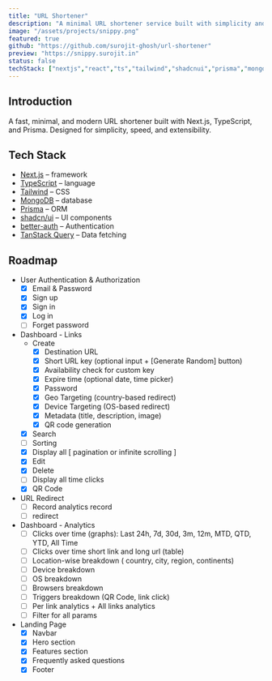 ```yaml
---
title: "URL Shortener"
description: "A minimal URL shortener service built with simplicity and efficiency in mind."
image: "/assets/projects/snippy.png"
featured: true
github: "https://github.com/surojit-ghosh/url-shortener"
preview: "https://snippy.surojit.in"
status: false
techStack: ["nextjs","react","ts","tailwind","shadcnui","prisma","mongo"]
---
```

## Introduction

A fast, minimal, and modern URL shortener built with Next.js, TypeScript, and Prisma. Designed for simplicity, speed, and extensibility.

## Tech Stack

- [Next.js](https://nextjs.org/) – framework
- [TypeScript](https://www.typescriptlang.org/) – language
- [Tailwind](https://tailwindcss.com/) – CSS
- [MongoDB](https://www.mongodb.com/) – database
- [Prisma](https://www.prisma.io/) – ORM
- [shadcn/ui](https://ui.shadcn.com/) – UI components
- [better-auth](https://www.better-auth.com/) – Authentication
- [TanStack Query](https://tanstack.com/query/latest) – Data fetching

## Roadmap

- User Authentication & Authorization
    - [x] Email & Password
    - [x] Sign up
    - [x] Sign in
    - [x] Log in
    - [ ] Forget password
- Dashboard - Links
    - Create
        - [x] Destination URL
        - [x] Short URL key (optional input + [Generate Random] button)
        - [x] Availability check for custom key
        - [x] Expire time (optional date, time picker)
        - [x] Password
        - [x] Geo Targeting (country-based redirect)
        - [x] Device Targeting (OS-based redirect)
        - [x] Metadata (title, description, image)
        - [x] QR code generation
    - [x] Search
    - [ ] Sorting
    - [x] Display all [ pagination or infinite scrolling ]
    - [x] Edit
    - [x] Delete
    - [ ] Display all time clicks
    - [x] QR Code
- URL Redirect
    - [ ] Record analytics record
    - [ ] redirect
- Dashboard - Analytics
    - [ ] Clicks over time (graphs): Last 24h, 7d, 30d, 3m, 12m, MTD, QTD, YTD, All Time
    - [ ] Clicks over time short link and long url (table)
    - [ ] Location-wise breakdown ( country, city, region, continents)
    - [ ] Device breakdown
    - [ ] OS breakdown
    - [ ] Browsers breakdown
    - [ ] Triggers breakdown (QR Code, link click)
    - [ ] Per link analytics + All links analytics
    - [ ] Filter for all params
- Landing Page
    - [x] Navbar
    - [x] Hero section
    - [x] Features section
    - [x] Frequently asked questions
    - [x] Footer
